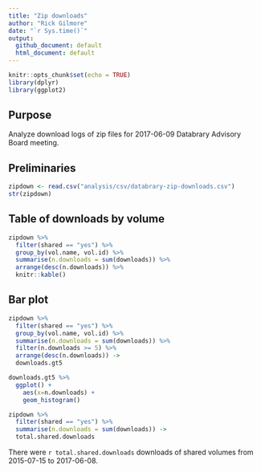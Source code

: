 ```yaml
---
title: "Zip downloads"
author: "Rick Gilmore"
date: "`r Sys.time()`"
output: 
  github_document: default
  html_document: default
---
```


```r
knitr::opts_chunk$set(echo = TRUE)
library(dplyr)
library(ggplot2)
```

## Purpose

Analyze download logs of zip files for 2017-06-09 Databrary Advisory Board meeting.

## Preliminaries

```r
zipdown <- read.csv("analysis/csv/databrary-zip-downloads.csv")
str(zipdown)
```

## Table of downloads by volume

```r
zipdown %>% 
  filter(shared == "yes") %>%
  group_by(vol.name, vol.id) %>% 
  summarise(n.downloads = sum(downloads)) %>%
  arrange(desc(n.downloads)) %>%
  knitr::kable()
```

## Bar plot

```r
zipdown %>%
  filter(shared == "yes") %>%
  group_by(vol.name, vol.id) %>% 
  summarise(n.downloads = sum(downloads)) %>%
  filter(n.downloads >= 5) %>%
  arrange(desc(n.downloads)) ->
  downloads.gt5

downloads.gt5 %>%
  ggplot() +
    aes(x=n.downloads) +
    geom_histogram()
```

```r
zipdown %>%
  filter(shared == "yes") %>%
  summarise(n.downloads = sum(downloads)) ->
  total.shared.downloads
```

There were `r total.shared.downloads` downloads of shared volumes from 2015-07-15 to 2017-06-08.
